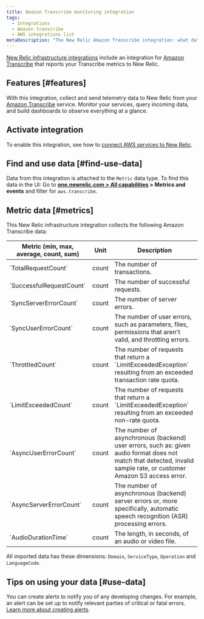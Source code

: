 ```yaml
---
title: Amazon Transcribe monitoring integration
tags:
  - Integrations
  - Amazon transcribe
  - AWS integrations list
metaDescription: "The New Relic Amazon Transcribe integration: what data it reports, and how to enable it."
---
```


[New Relic infrastructure integrations](/docs/infrastructure/integrations-getting-started/getting-started/introduction-infrastructure-integrations) include an integration for [Amazon Transcribe](https://aws.amazon.com/transcribe) that reports your Transcribe metrics to New Relic. 

## Features [#features]

With this integration, collect and send telemetry data to New Relic from your [Amazon Transcribe](https://aws.amazon.com/transcribe/) service. Monitor your services, query incoming data, and build dashboards to observe everything at a glance.

## Activate integration

To enable this integration, see how to [connect AWS services to New Relic](/docs/infrastructure/amazon-integrations/connect/aws-metric-stream/#set-up-metric-stream).

## Find and use data [#find-use-data]

Data from this integration is attached to the `Metric` data type. To find this data in the UI: Go to **[one.newrelic.com > All capabilities](https://one.newrelic.com/all-capabilities) > Metrics and events** and filter for `aws.transcribe`.

## Metric data [#metrics]

This New Relic infrastructure integration collects the following Amazon Transcribe data:

<table>
  <thead>
    <tr>
      <th style={{ width: "200px" }}>
      Metric (min, max, average, count, sum)  
      </th>
      <th>
      Unit  
      </th>
      <th>
      Description
      </th>
    </tr>
  </thead>
    <tbody>
    <tr>
      <td>
      `TotalRequestCount`
      </td>
      <td>
      count
      </td>
      <td>
      The number of transactions.
      </td>
    </tr>
    <tr>
      <td>
      `SuccessfulRequestCount`     
      </td>
      <td>
      count
      </td>
      <td>
      The number of successful requests.
      </td>
    </tr> 
    <tr>
      <td>
      `SyncServerErrorCount`     
      </td>
      <td>
      count
      </td>
      <td>
      The number of server errors.
      </td>
    </tr> 
    <tr>
      <td>
      `SyncUserErrorCount`     
      </td>
      <td>
      count
      </td>
      <td>
      The number of user errors, such as parameters, files, permissions that aren't valid, and throttling errors.
      </td>
    </tr> 
    <tr>
      <td>
      `ThrottledCount`     
      </td>
      <td>
      count
      </td>
      <td>
        The number of requests that return a `LimitExceededException` resulting from an exceeded transaction rate quota.
      </td>
    </tr>
    <tr>
      <td>
      `LimitExceededCount`     
      </td>
      <td>
      count
      </td>
      <td>
        The number of requests that return a `LimitExceededException` resulting from an exceeded non-rate quota.
      </td>
    </tr>
    <tr>
      <td>
      `AsyncUserErrorCount`     
      </td>
      <td>
      count
      </td>
      <td>
        The number of asynchronous (backend) user errors, such as: given audio format does not match that detected, invalid sample rate, or customer Amazon S3 access error.
      </td>
    </tr>
    <tr>
      <td>
      `AsyncServerErrorCount`     
      </td>
      <td>
      count
      </td>
      <td>
        The number of asynchronous (backend) server errors or, more specifically, automatic speech recognition (ASR) processing errors.
      </td>
    </tr>
    <tr>
      <td>
      `AudioDurationTime`     
      </td>
      <td>
      count
      </td>
      <td>
        The length, in seconds, of an audio or video file.
      </td>
    </tr>
    </tbody>
</table>

All imported data has these dimensions: `Domain`, `ServiceType`, `Operation` and `LanguageCode`.

## Tips on using your data [#use-data]

You can create alerts to notify you of any developing changes. For example, an alert can be set up to notify relevant parties of critical or fatal errors. [Learn more about creating alerts](/docs/alerts-applied-intelligence/new-relic-alerts/learn-alerts/introduction-alerts).
